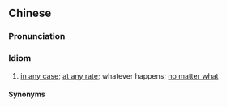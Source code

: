 ==Chinese==
{{zh-forms|s=不管怎样|type=22}}

===Pronunciation===
{{zh-pron
|m=不guǎnzěnyàng
|c=bat1 gun1 zam2 joeng6
|cat=id
}}

===Idiom===
{{zh-idiom}}

# [[in any case]]; [[at any rate]]; whatever happens; [[no matter what]]

====Synonyms====
{{zh-dial|反正}}